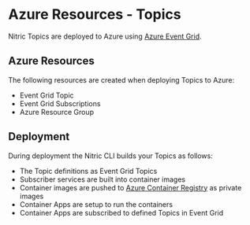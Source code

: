 
# Azure Resources - Topics

Nitric Topics are deployed to Azure using [Azure Event Grid](https://azure.microsoft.com/en-us/services/event-grid/).

## Azure Resources

The following resources are created when deploying Topics to Azure:

- Event Grid Topic
- Event Grid Subscriptions
- Azure Resource Group

## Deployment

During deployment the Nitric CLI builds your Topics as follows:

- The Topic definitions as Event Grid Topics
- Subscriber services are built into container images
- Container images are pushed to [Azure Container Registry](https://azure.microsoft.com/en-us/services/container-registry/) as private images
- Container Apps are setup to run the containers
- Container Apps are subscribed to defined Topics in Event Grid
